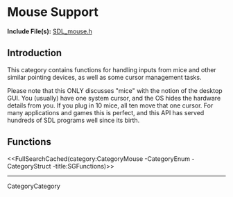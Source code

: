 
= Mouse Support =

'''Include File(s):'''  [http://hg.libsdl.org/SDL/file/default/include/SDL_mouse.h SDL_mouse.h]

<!-- <span color="green">Alternate Include File:  [http://hg.libsdl.org/SDL/file/default/include/SDL_input.h SDL_input.h]</span> -->


== Introduction ==

This category contains functions for handling inputs from mice and other similar pointing devices, as well as some cursor management tasks.

Please note that this ONLY discusses "mice" with the notion of the desktop GUI. You (usually) have one system cursor, and the OS hides the hardware details from you. If you plug in 10 mice, all ten move that one cursor. For many applications and games this is perfect, and this API has served hundreds of SDL programs well since its birth.

<!-- #It's not the whole picture, though. If you want more lowlevel control, SDL offers a different API that gives you visibility into each input device, multi-touch interfaces, etc.  -->

<!-- #The other API is in [http://hg.libsdl.org/SDL/file/100f7ab48946/include/SDL_input.h SDL_input.h].  See [[CategoryInput|Input Device Support]] for more.   -->

<!-- #Those two APIs are incompatible, and you usually should not use both at the same time. But for legacy purposes, this API refers to a "mouse" when it actually means the system pointer and not a physical mouse. -->


<!-- #Remove this line and the ## below to use this markup if it becomes relevant to this category -->
<!-- #== Enumerations == -->
<!-- #<<FullSearchCached(category:CategoryEnum CategoryMouse -title:SGEnumerations)>> -->

<!-- #== Structures == -->
<!-- #<<FullSearchCached(category:CategoryStruct CategoryMouse -title:SGStructures)>> -->

== Functions ==
<<FullSearchCached(category:CategoryMouse -CategoryEnum -CategoryStruct -title:SGFunctions)>>

----
CategoryCategory
